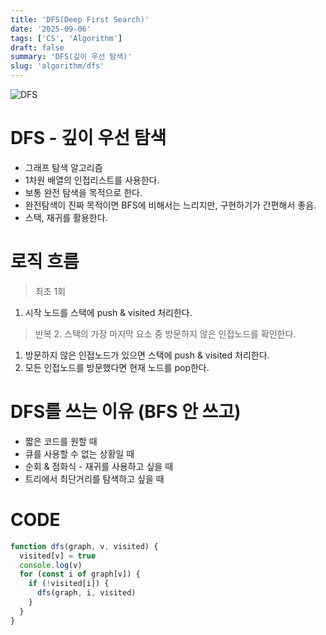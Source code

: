 ```yaml
---
title: 'DFS(Deep First Search)'
date: '2025-09-06'
tags: ['CS', 'Algorithm']
draft: false
summary: 'DFS(깊이 우선 탐색)'
slug: 'algorithm/dfs'
---
```


![DFS](/static/images/DFS.jpg)

# DFS - 깊이 우선 탐색

- 그래프 탐색 알고리즘
- 1차원 배열의 인접리스트를 사용한다.
- 보통 완전 탐색을 목적으로 한다.
- 완전탐색이 진짜 목적이면 BFS에 비해서는 느리지만, 구현하기가 간편해서 좋음.
- 스택, 재귀를 활용한다.

# 로직 흐름

> 최초 1회

1. 시작 노드를 스택에 push & visited 처리한다.

> 반복 2. 스택의 가장 마지막 요소 중 방문하지 않은 인접노드를 확인한다.

1. 방문하지 않은 인접노드가 있으면 스택에 push & visited 처리한다.
2. 모든 인접노드를 방문했다면 현재 노드를 pop한다.

# DFS를 쓰는 이유 (BFS 안 쓰고)

- 짧은 코드를 원할 때
- 큐를 사용할 수 없는 상황일 때
- 순회 & 점화식 - 재귀를 사용하고 싶을 때
- 트리에서 최단거리를 탐색하고 싶을 때

# CODE

```js
function dfs(graph, v, visited) {
  visited[v] = true
  console.log(v)
  for (const i of graph[v]) {
    if (!visited[i]) {
      dfs(graph, i, visited)
    }
  }
}
```
